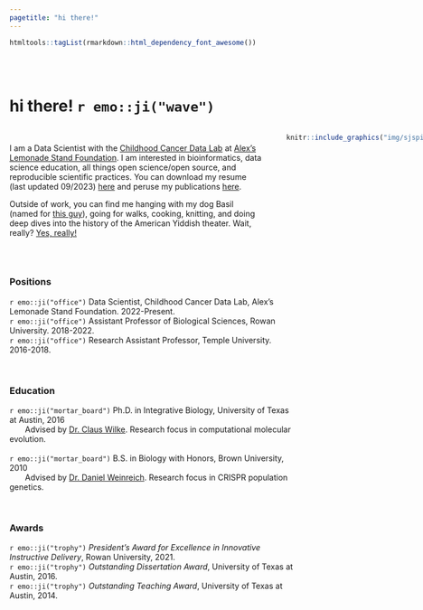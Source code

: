 ```yaml
---
pagetitle: "hi there!"
---
```

```r
htmltools::tagList(rmarkdown::html_dependency_font_awesome())
```

<br><br>

# hi there! `r emo::ji("wave")`


:::: {style="display: grid; grid-template-columns: 450px 1fr; grid-column-gap: 40px;"}
<!-- https://css-tricks.com/snippets/css/complete-guide-grid/ -->

::: {}

<br>
I am a Data Scientist with the [Childhood Cancer Data Lab](https://www.ccdatalab.org/) at [Alex's Lemonade Stand Foundation](https://www.alexslemonade.org/). I am interested in bioinformatics, data science education, all things open science/open source, and reproducible scientific practices. You can download my resume (last updated 09/2023) [here](cv/sjspielman_vitae_cv.pdf) and peruse my publications [here](https://github.com/sjspielman/publications).

Outside of work, you can find me hanging with my dog Basil (named for [this guy](https://disney.fandom.com/wiki/Basil_of_Baker_Street)), going for walks, cooking, knitting, and doing deep dives into the history of the American Yiddish theater. Wait, really? [Yes, really!](https://sjspielman.github.io/sam-kasten)

:::

::: {}

```r
knitr::include_graphics("img/sjspielman_picture.png")
```

&nbsp;&nbsp;&nbsp;&nbsp;&nbsp;&nbsp;[<i class="fab fa-github"></i>](https://github.com/sjspielman)&nbsp;&nbsp;&nbsp;[<i class="ai ai-google-scholar"></i>](https://scholar.google.com/citations?user=cP4ZMO4AAAAJ&hl=en)&nbsp;&nbsp;&nbsp;&nbsp;[<i class="ai ai-orcid"></i>](https://orcid.org/0000-0002-9090-4788)

:::

::::

<br>


### Positions

`r emo::ji("office")` Data Scientist, Childhood Cancer Data Lab, Alex's Lemonade Stand Foundation. 2022-Present.<br>
`r emo::ji("office")` Assistant Professor of Biological Sciences, Rowan University. 2018-2022.<br>
`r emo::ji("office")` Research Assistant Professor, Temple University. 2016-2018.

<br>

### Education

`r emo::ji("mortar_board")` Ph.D. in Integrative Biology, University of Texas at Austin, 2016
<br>&nbsp;&nbsp;&nbsp;&nbsp;&nbsp;&nbsp;&nbsp;Advised by [Dr. Claus Wilke](https://clauswilke.com/). Research focus in computational molecular evolution.<br><br>
`r emo::ji("mortar_board")` B.S. in Biology with Honors, Brown University, 2010
<br>&nbsp;&nbsp;&nbsp;&nbsp;&nbsp;&nbsp;&nbsp;Advised by [Dr. Daniel Weinreich](https://vivo.brown.edu/display/dweinrei). Research focus in CRISPR population genetics.

<br>


### Awards

`r emo::ji("trophy")` _President's Award for Excellence in Innovative Instructive Delivery_, Rowan University, 2021.<br>
`r emo::ji("trophy")` _Outstanding Dissertation Award_, University of Texas at Austin, 2016.<br>
`r emo::ji("trophy")` _Outstanding Teaching Award_,  University of Texas at Austin, 2014.
